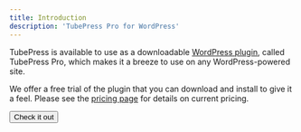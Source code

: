 ```yaml
---
title: Introduction
description: 'TubePress Pro for WordPress'
---
```



TubePress is available to use as a downloadable [WordPress plugin](https://codex.wordpress.org/Plugins), called TubePress Pro, which makes it a breeze to use on any WordPress-powered site.

We offer a free trial of the plugin that you can download and install to give it a feel. Please see the
[pricing page](https://tubepress.com/pricing/) for details on current pricing.

<Link to="/getting-started/install">
    <Button primary>
        Check it out
    </Button>
</Link>

